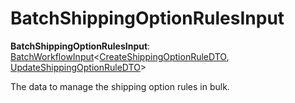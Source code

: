 
# BatchShippingOptionRulesInput

 **BatchShippingOptionRulesInput**: [BatchWorkflowInput](../../../types/CommonTypes/types/types.CommonTypes.BatchWorkflowInput/page.mdx)&#60;[CreateShippingOptionRuleDTO](../../../fulfillment/interfaces/fulfillment.CreateShippingOptionRuleDTO/page.mdx), [UpdateShippingOptionRuleDTO](../../../fulfillment/interfaces/fulfillment.UpdateShippingOptionRuleDTO/page.mdx)&#62;

The data to manage the shipping option rules in bulk.
